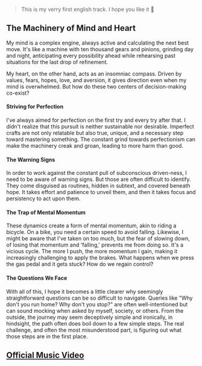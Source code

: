 > This is my verry first english track. I hope you like it 🤗

## The Machinery of Mind and Heart

My mind is a complex engine, always active and calculating the next best move. It's like a machine with ten thousand gears and pinions, grinding day and night, anticipating every possibility ahead while rehearsing past situations for the last drop of refinement.

My heart, on the other hand, acts as an insomniac compass. Driven by values, fears, hopes, love, and aversion, it gives direction even when my mind is overwhelmed. But how do these two centers of decision-making co-exist?

#### Striving for Perfection

I've always aimed for perfection on the first try and every try after that. I didn't realize that this pursuit is neither sustainable nor desirable. Imperfect crafts are not only relatable but also true, unique, and a necessary step toward mastering something. The constant grind towards perfectionism can make the machinery creak and groan, leading to more harm than good.

#### The Warning Signs

In order to work against the constant pull of subconscious driven-ness, I need to be aware of warning signs. But those are often difficult to identify. They come disguised as routines, hidden in subtext, and covered beneath hope. It takes effort and patience to unveil them, and then it takes focus and persistency to act upon them.

#### The Trap of Mental Momentum

These dynamics create a form of mental momentum, akin to riding a bicycle. On a bike, you need a certain speed to avoid falling. Likewise, I might be aware that I've taken on too much, but the fear of slowing down, of losing that momentum and 'falling,' prevents me from doing so. It's a vicious cycle. The more I push, the more momentum I gain, making it increasingly challenging to apply the brakes. What happens when we press the gas pedal and it gets stuck? How do we regain control?

#### The Questions We Face

With all of this, I hope it becomes a little clearer why seemingly straightforward questions can be so difficult to navigate. Queries like "Why don't you run home? Why don't you stop?" are often well-intentioned but can sound mocking when asked by myself, society, or others. From the outside, the journey may seem deceptively simple and ironically, in hindsight, the path often does boil down to a few simple steps. The real challenge, and often the most misunderstood part, is figuring out what those steps are in the first place.

## [Official Music Video](https://www.youtube.com/watch?v=6jG7TG1TUQ4)
